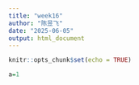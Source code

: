 ```yaml
---
title: "week16"
author: "陈昱飞"
date: "2025-06-05"
output: html_document
---
```


```r
knitr::opts_chunk$set(echo = TRUE)
```

```r
a=1
```

